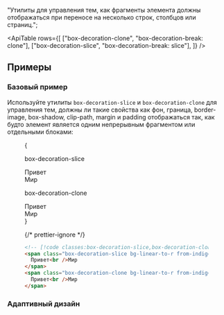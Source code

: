 
  "Утилиты для управления тем, как фрагменты элемента должны отображаться при переносе на несколько строк, столбцов или страниц.";

<ApiTable
  rows={[
    ["box-decoration-clone", "box-decoration-break: clone"],
    ["box-decoration-slice", "box-decoration-break: slice"],
  ]}
/>

## Примеры

### Базовый пример

Используйте утилиты `box-decoration-slice` и `box-decoration-clone` для управления тем, должны ли такие свойства как фон, граница, border-image, box-shadow, clip-path, margin и padding отображаться так, как будто элемент является одним непрерывным фрагментом или отдельными блоками:

<Figure>

<Example>
  {
    <div className="grid grid-cols-1 gap-10 px-10 font-mono font-bold sm:grid-cols-2">
      <div className="flex flex-col">
        <p className="mb-3 font-mono text-xs font-medium text-gray-500 dark:text-gray-400">box-decoration-slice</p>
        <div className="font-sans text-5xl leading-none font-extrabold tracking-tight">
          <span className="bg-linear-to-r from-indigo-600 to-pink-500 box-decoration-slice px-2 leading-[3.5rem] text-white">
            Привет
            <br />
            Мир
          </span>
        </div>
      </div>
      <div className="flex flex-col">
        <p className="mb-3 font-mono text-xs font-medium text-gray-500 dark:text-gray-400">box-decoration-clone</p>
        <div className="font-sans text-5xl leading-none font-extrabold tracking-tight">
          <span className="bg-linear-to-r from-indigo-600 to-pink-500 box-decoration-clone px-2 leading-[3.5rem] text-white">
            Привет
            <br />
            Мир
          </span>
        </div>
      </div>
    </div>
  }
</Example>

{/* prettier-ignore */}
```html
<!-- [!code classes:box-decoration-slice,box-decoration-clone] -->
<span class="box-decoration-slice bg-linear-to-r from-indigo-600 to-pink-500 px-2 text-white ...">
  Привет<br />Мир
</span>
<span class="box-decoration-clone bg-linear-to-r from-indigo-600 to-pink-500 px-2 text-white ...">
  Привет<br />Мир
</span>
```

</Figure>

### Адаптивный дизайн

<ResponsiveDesign
  property="box-decoration-break"
  defaultClass="box-decoration-clone"
  featuredClass="box-decoration-slice"
/>
